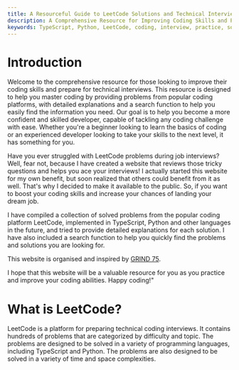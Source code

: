 ```yaml
---
title: A Resourceful Guide to LeetCode Solutions and Technical Interviews
description: A Comprehensive Resource for Improving Coding Skills and Preparing for Technical Interviews with LeetCode Solutions and Detailed Explanations
keywords: TypeScript, Python, LeetCode, coding, interview, practice, solutions, problems, solutions, explanations, search, function, documentation, resource, improve, coding, skills, technical, interviews, solved, problems, implemented, detailed, explanations, search, function
---
```


# Introduction

Welcome to the comprehensive resource for those looking to improve their coding skills and prepare for technical interviews. This resource is designed to help you master coding by providing problems from popular coding platforms, with detailed explanations and a search function to help you easily find the information you need. Our goal is to help you become a more confident and skilled developer, capable of tackling any coding challenge with ease. Whether you're a beginner looking to learn the basics of coding or an experienced developer looking to take your skills to the next level, it has something for you.

Have you ever struggled with LeetCode problems during job interviews? Well, fear not, because I have created a website that reviews those tricky questions and helps you ace your interviews! I actually started this website for my own benefit, but soon realized that others could benefit from it as well. That's why I decided to make it available to the public. So, if you want to boost your coding skills and increase your chances of landing your dream job.

I have compiled a collection of solved problems from the popular coding platform LeetCode, implemented in TypeScript, Python and other languages in the future, and tried to provide detailed explanations for each solution. I have also included a search function to help you quickly find the problems and solutions you are looking for.

This website is organised and inspired by [GRIND 75](https://www.techinterviewhandbook.org/grind75).

I hope that this website will be a valuable resource for you as you practice and improve your coding abilities. Happy coding!"

# What is LeetCode?

LeetCode is a platform for preparing technical coding interviews. It contains hundreds of problems that are categorized by difficulty and topic. The problems are designed to be solved in a variety of programming languages, including TypeScript and Python. The problems are also designed to be solved in a variety of time and space complexities.
